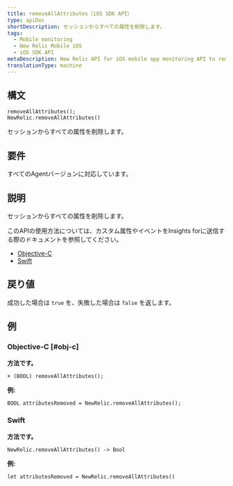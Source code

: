 ```yaml
---
title: removeAllAttributes（iOS SDK API）
type: apiDoc
shortDescription: セッションからすべての属性を削除します。
tags:
  - Mobile monitoring
  - New Relic Mobile iOS
  - iOS SDK API
metaDescription: New Relic API for iOS mobile app monitoring API to remove all attributes from the session.
translationType: machine
---
```


## 構文

```
removeAllAttributes();
NewRelic.removeAllAttributes()
```

セッションからすべての属性を削除します。

## 要件

すべてのAgentバージョンに対応しています。

## 説明

セッションからすべての属性を削除します。

このAPIの使用方法については、カスタム属性やイベントをInsights forに送信する際のドキュメントを参照してください。

* [Objective-C](/docs/mobile-monitoring/new-relic-mobile-ios/install-configure/work-ios-sdk-api#objc-custom-att-events)
* [Swift](/docs/mobile-monitoring/new-relic-mobile-ios/install-configure/work-ios-sdk-api#swift-custom-att-events)

## 戻り値

成功した場合は `true` を、失敗した場合は `false` を返します。

## 例

### Objective-C [#obj-c]

**方法です。**

```
+ (BOOL) removeAllAttributes();
```

**例:**

```
BOOL attributesRemoved = NewRelic.removeAllAttributes();
```

### Swift

**方法です。**

```
NewRelic.removeAllAttributes() -> Bool
```

**例:**

```
let attributesRemoved = NewRelic.removeAllAttributes()
```